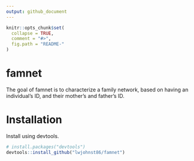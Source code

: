 ```yaml
---
output: github_document
---
```


<!-- README.md is generated from README.Rmd. Please edit that file -->

```r
knitr::opts_chunk$set(
  collapse = TRUE,
  comment = "#>",
  fig.path = "README-"
)
```

# famnet

The goal of famnet is to characterize a family network, based on having an
individual's ID, and their mother's and father's ID.

# Installation

Install using devtools.

```r
# install.packages("devtools")
devtools::install_github("lwjohnst86/famnet")
```
